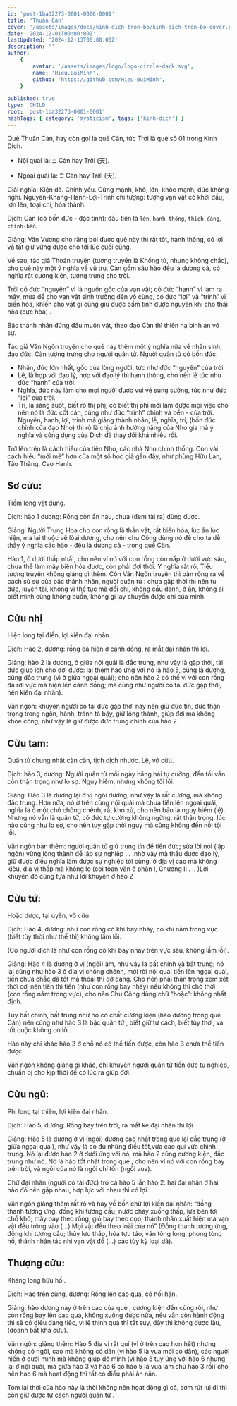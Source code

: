 ```yaml
---
id: 'post-1ba32273-0001-0006-0001'
title: 'Thuần Càn'
cover: '/assets/images/docs/kinh-dich-tron-bo/kinh-dich-tron-bo-cover.png'
date: '2024-12-01T00:00:00Z'
lastUpdated: '2024-12-13T00:00:00Z'
description: ''
author:
    {
        avatar: '/assets/images/logo/logo-circle-dark.svg',
        name: 'Hieu.BuiMinh',
        github: 'https://github.com/Hieu-BuiMinh',
    }

published: true
type: 'CHILD'
root: 'post-1ba32273-0001-0001'
hashTags: { category: 'mysticism', tags: ['kinh-dich'] }
---
```


Quẻ Thuần Càn, hay còn gọi là quẻ Càn, tức Trời là quẻ số 01 trong Kinh Dịch.

<Hexagram upper={1} lower={1} className="m-auto" />

-   Nội quái là: `☰` Càn hay Trời (天).

-   Ngoại quái là: `☰` Càn hay Trời (天).

Giải nghĩa: Kiện dã. Chính yếu. Cứng mạnh, khô, lớn, khỏe mạnh, đức không nghỉ. Nguyên-Khang-Hanh-Lợi-Trinh chi tượng: tượng vạn vật có khởi đầu, lớn lên, toại chí, hóa thành.

Dịch: Càn (có bốn đức - đặc tính): đầu tiên là `lớn`, `hanh thông`, `thích đáng`, `chính-bền`.

Giảng: Văn Vương cho rằng bói được quẻ này thì rất tốt, hanh thông, có lợi và tất giữ vững được cho tới lúc cuối cùng.

Về sau, tác giả Thoán truyện (tương truyền là Khổng tử, nhưng không chắc), cho quẻ này một ý nghĩa về vũ trụ, Càn gồm sáu hào đều là dương cả, có nghĩa rất cương kiện, tượng trưng cho trời.

Trời có đức “nguyên” vì là nguồn gốc của vạn vật; có đức “hanh” vì làm ra mây, mưa để cho vạn vật sinh trưởng đến vô cùng, có đức “lợi” và “trinh” vì biến hóa, khiến cho vật gì cũng giữ được bẩm tính được nguyên khí cho thái hòa (cực hòa) .

Bậc thánh nhân đứng đầu muôn vật, theo đạo Càn thì thiên hạ bình an vô sự.

Tác giả Văn Ngôn truyện cho quẻ này thêm một ý nghĩa nữa về nhân sinh, đạo đức. Càn tượng trưng cho người quân tử. Người quân tử có bốn đức:

-   Nhân, đức lớn nhất, gốc của lòng người, tức như đức “nguyên” của trời.
-   Lễ, là hợp với đạo lý, hợp với đạo lý thì hanh thông, cho nên lễ tức như đức “hanh” của trời.
-   Nghĩa, đức này làm cho mọi người được vui vẻ sung sướng, tức như đức “lợi” của trời.
-   Trí, là sáng suốt, biết rõ thị phị, có biết thị phi mới làm được mọi việc cho nên nó là đức cốt cán, cũng như đức “trinh” chính và bền - của trời.
    Nguyên, hanh, lợi, trinh mà giảng thành nhân, lễ, nghĩa, trí, (bốn đức chính của đạo Nho) thì rõ là chịu ảnh hưởng nặng của Nho gia mà ý nghĩa và công dụng của Dịch đã thay đổi khá nhiều rồi.

Trở lên trên là cách hiểu của tiên Nho, các nhà Nho chính thống. Còn vài cách hiểu “mới mẻ” hơn của một số học giả gần đây, như phùng Hữu Lan, Tào Thăng, Cao Hanh.

## Sơ cửu:

<Hexagram upper={1} lower={1} className="m-auto" actives={[1]} showIndex />

<AlertBadge type="info" className="mb-3" >
	Tiềm long vật dụng.
</AlertBadge>

Dịch: hào 1 dương: Rồng còn ẩn náu, chưa (đem tài ra) dùng được.

Giảng: Người Trung Hoa cho con rồng là thần vật, rất biến hóa, lúc ẩn lúc hiện, mà lại thuộc về lòai dương, cho nên chu Công dùng nó để cho ta dễ thấy ý nghĩa các hào - đều là dương cả - trong quẻ Càn.

Hào 1, ở dưới thấp nhất, cho nên ví nó với con rồng còn nấp ở dưới vực sâu, chưa thể làm mây biến hóa được, còn phải đợi thời. Ý nghĩa rất rõ, Tiểu tượng truyện không giảng gì thêm. Còn Văn Ngôn truyện thì bàn rộng ra về cách sử sự của bâc thánh nhân, người quân tử : chưa gặp thời thì nên tu đức, luyện tài, không vì thế tục mà đổi chí, không cầu danh, ở ẩn, không ai biết mình cũng không buồn, không gì lay chuyển được chí của mình.

## Cửu nhị

<Hexagram upper={1} lower={1} className="m-auto" actives={[2]} showIndex />

<AlertBadge type="info" className="mb-3" >
	Hiện long tại điền, lợi kiến đại nhân.
</AlertBadge>

Dịch: Hào 2, dương: rồng đã hiện ở cánh đồng, ra mắt đại nhân thì lợi.

Giảng: hào 2 là dương, ở giữa nội quái là đắc trung, như vậy là gặp thời, tài đức giúp ích cho đời được: lại thêm hào ứng với nó là hào 5, cũng là dương, cũng đắc trung (vì ở giữa ngọai quái); cho nên hào 2 có thể ví với con rồng đã rời vực mà hiện lên cánh đồng; mà cũng như người có tài đức gặp thời, nên kiến đại nhân).

Văn ngôn: khuyên người có tài đức gặp thời này nên giữ đức tín, đức thận trọng trong ngôn, hành, tránh tà bậy, giữ lòng thành, giúp đời mà không khoe công, như vậy là giữ được đức trung chính của hào 2.

## Cửu tam:

<Hexagram upper={1} lower={1} className="m-auto" actives={[3]} showIndex />

<AlertBadge type="info" className="mb-3" >
    Quân tử chung nhật càn càn, tịch dịch nhược. Lệ, vô cữu.
</AlertBadge>

Dịch: hào 3, dương: Người quân tử mỗi ngày hăng hái tự cường, đến tối vẫn còn thận trọng như lo sợ. Nguy hiểm, nhưng không tôi lỗi.

Giảng: Hào 3 là dương lại ở vị ngôi dương, như vậy là rất cương, mà không đắc trung. Hơn nữa, nó ở trên cùng nội quái mà chưa tiến lên ngọai quái, nghĩa là ở một chỗ chông chênh, rất khó xử, cho nên bảo là nguy hiểm (lệ). Nhưng nó vẫn là quân tử, có đức tự cường không ngừng, rất thận trọng, lúc nào cũng như lo sợ, cho nên tuy gặp thời nguy mà cũng không đến nỗi tội lỗi.

Văn ngôn bàn thêm: người quân tử giữ trung tín để tiến đức; sửa lời nói (lập ngôn) vững lòng thành để lập sự nghiệp . . .nhờ vậy mà thấu được đạo lý, giữ được điều nghĩa làm được sự nghiệp tới cùng, ở địa vị cao mà không kiêu, địa vị thấp mà không lo (coi tòan văn ở phần I, Chương II . .. )Lời khuyên đó cũng tựa như lời khuyên ở hào 2

## Cửu tứ:

<Hexagram upper={1} lower={1} className="m-auto" actives={[4]} showIndex />

<AlertBadge type="info" className="mb-3" >
    Hoặc dược, tại uyên, vô cữu.
</AlertBadge>

Dịch: Hào 4, dương: như con rồng có khi bay nhảy, có khi nằm trong vực (biết tùy thời như thế thì) không lầm lỗi.

(Có người dịch là như con rồng có khi bay nhảy trên vực sâu, không lầm lỗi).

Giảng: Hào 4 là dương ở vị (ngôi) âm, như vậy là bất chính và bất trung; nó lại cũng như hào 3 ở địa vị chông chênh, mới rời nội quái tiến lên ngọai quái, tiến chưa chắc đã tốt mà thóai thì dở dang. Cho nên phải thận trọng xem xét thời cơ, nên tiến thì tiến (như con rồng bay nhảy) nếu không thì chờ thời (con rồng nằm trong vực), cho nên Chu Công dùng chữ “hoặc”: không nhất định.

Tuy bất chính, bất trung như nó có chất cương kiện (hào dương trong quẻ Càn) nên cũng như hào 3 là bậc quân tử , biết giữ tư cách, biết tùy thời, và rốt cuộc không có lỗi.

Hào này chỉ khác hào 3 ở chỗ nó có thể tiến được, còn hào 3 chưa thể tiến được.

Văn ngôn không giảng gì khác, chỉ khuyên người quân tử tiến đức tu nghiệp, chuẩn bị cho kịp thời để có lúc ra giúp đời.

## Cửu ngũ:

<Hexagram upper={1} lower={1} className="m-auto" actives={[5]} showIndex />

<AlertBadge type="info" className="mb-3" >
    Phi long tại thiên, lợi kiến đại nhân.
</AlertBadge>

Dịch: Hào 5, dương: Rồng bay trên trời, ra mắt kẻ đại nhân thì lợi.

Giảng: Hào 5 là dương ở vị (ngôi) dương cao nhất trong quẻ lại đắc trung (ở giữa ngọai quái), như vậy là có đủ những điều tốt,vừa cao quí vừa chính trung. Nó lại được hào 2 ở dưới ứng với nó, mà hào 2 cũng cương kiện, đắc trung như nó. Nó là hào tốt nhất trong quẻ , cho nên ví nó với con rồng bay trên trời, và ngôi của nó là ngôi chí tôn (ngôi vua).

Chữ đại nhân (người có tài đức) trỏ cả hào 5 lẫn hào 2: hai đại nhân ở hai hào đó nên gặp nhau, hợp lực với nhau thì có lợi.

Văn ngôn giảng thêm rất rõ và hay về bốn chữ lợi kiến đại nhân: “đồng thanh tương ứng, đồng khí tương cầu; nước chảy xuống thấp, lửa bén tới chỗ khô; mây bay theo rồng, gió bay theo cọp, thánh nhân xuất hiện mà vạn vật đều trông vào (…) Mọi vật đều theo loài của nó” (Đồng thanh tương ứng, đồng khí tương cầu; thủy lưu thấp, hỏa tựu táo, vân tòng long, phong tòng hổ, thánh nhân tác nhi vạn vật đổ (…) các tùy kỳ loại dã).

## Thượng cửu:

<Hexagram upper={1} lower={1} className="m-auto" actives={[6]} showIndex />

<AlertBadge type="info" className="mb-3" >
    Kháng long hữu hối.
</AlertBadge>

Dịch: Hào trên cùng, dương: Rồng lên cao quá, có hối hận.

Giảng: hào dương này ở trên cao của quẻ , cương kiện đến cùng rồi, như con rồng bay lên cao quá, không xuống được nữa, nếu vẫn còn hành động thì sẽ có điều đáng tiếc, vì lẻ thịnh quá thì tất suy, đầy thì không được lâu, (doanh bất khả cửu).

Văn ngôn: giảng thêm: Hào 5 địa vị rất quí (vì ở trên cao hơn hết) nhưng không có ngôi, cao mà không có dân (vì hào 5 là vua mới có dân), các người hiền ở dưới mình mà không giúp đỡ mình (vì hào 3 tuy ứng với hào 6 nhưng lại ở nội quái, mà giữa hào 3 và hào 6 có hào 5 là vua làm chủ hào 3 rồi) cho nên hào 6 mà họat động thì tất có điều phải ăn năn.

Tóm lại thời của hào này là thời không nên họat động gì cả, sớm rút lui đi thì còn giữ được tư cách người quân tử .
